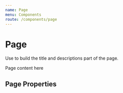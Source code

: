 ```yaml
---
name: Page
menu: Components
route: /components/page
---
```



# Page

<ComponentStatus stage="pre" responsive="no" accessible="yes" />

Use to build the title and descriptions part of the page.

<Playground>
  <Page
    title="Notifications"
    intro="Improve job completion rates, stop chasing payments, and boost your customer service by automatically communicating with your clients at key points before, during, and after a job. Read more about Notifications by visiting our [Help Center](https://help.getjobber.com/hc/en-us/articles/115009737128)."
  >
    <Text>Page content here</Text>
  </Page>
</Playground>

## Page Properties

<Props of={Page} />
